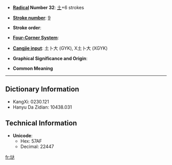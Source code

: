 * '''[[Wiktionary:Chinese radical index| Radical]] Number 32''': [[Wiktionary:Chinese radical index 土|土]]+6 strokes

* '''[[Wiktionary:Chinese total strokes index|Stroke number]]''': [[Wiktionary:Chinese total strokes index 9|9]]

* '''Stroke order''': 

* '''[[Wiktionary:Chinese four corner index|Four-Corner System]]''': 

* '''[[Wiktionary:Chinese Cangjie index|Cangjie input]]''': 土卜大 (GYK), X土卜大 (XGYK)

* '''Graphical Significance and Origin''': 

* '''Common Meaning'''

----

== Dictionary Information ==

* KangXi: 0230.121
* Hanyu Da Zidian: 10438.031

== Technical Information ==

* '''Unicode''':
** Hex: 57AF
** Decimal: 22447

[[fr:垯]]